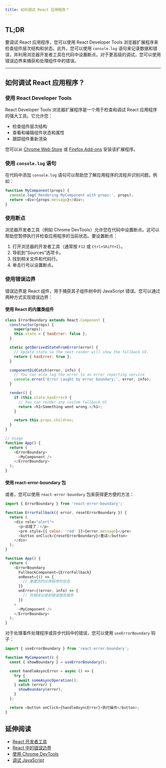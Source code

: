 ```yaml
---
title: 如何调试 React 应用程序？
---
```


## TL;DR

要调试 React 应用程序，您可以使用 React Developer Tools 浏览器扩展程序来检查组件层次结构和状态。此外，您可以使用 `console.log` 语句来记录数据和错误，并利用浏览器开发者工具在代码中设置断点。对于更高级的调试，您可以使用错误边界来捕获和处理组件中的错误。

***

## 如何调试 React 应用程序？

### 使用 React Developer Tools

React Developer Tools 浏览器扩展程序是一个用于检查和调试 React 应用程序的强大工具。它允许您：

* 检查组件层次结构
* 查看和编辑组件状态和属性
* 跟踪组件重新渲染

您可以从 [Chrome Web Store](https://chrome.google.com/webstore/detail/react-developer-tools) 或 [Firefox Add-ons](https://addons.mozilla.org/en-US/firefox/addon/react-devtools/) 安装该扩展程序。

### 使用 `console.log` 语句

在代码中添加 `console.log` 语句可以帮助您了解应用程序的流程并识别问题。例如：

```javascript
function MyComponent(props) {
  console.log('Rendering MyComponent with props:', props);
  return <div>{props.message}</div>;
}
```

### 使用断点

浏览器开发者工具（例如 Chrome DevTools）允许您在代码中设置断点。这可以帮助您暂停执行并检查应用程序的当前状态。要设置断点：

1. 打开浏览器的开发者工具（通常按 `F12` 或 `Ctrl+Shift+I`）。
2. 导航到“Sources”选项卡。
3. 找到相关文件和代码行。
4. 单击行号以设置断点。

### 使用错误边界

错误边界是 React 组件，用于捕获其子组件树中的 JavaScript 错误。您可以通过两种方式实现错误边界：

#### 使用 React 的内置类组件

```javascript
class ErrorBoundary extends React.Component {
  constructor(props) {
    super(props);
    this.state = { hasError: false };
  }

  static getDerivedStateFromError(error) {
    // Update state so the next render will show the fallback UI.
    return { hasError: true };
  }

  componentDidCatch(error, info) {
    // You can also log the error to an error reporting service
    console.error('Error caught by error boundary:', error, info);
  }

  render() {
    if (this.state.hasError) {
      // You can render any custom fallback UI
      return <h1>Something went wrong.</h1>;
    }

    return this.props.children;
  }
}

// Usage
function App() {
  return (
    <ErrorBoundary>
      <MyComponent />
    </ErrorBoundary>
  );
}
```

#### 使用 react-error-boundary 包

或者，您可以使用 `react-error-boundary` 包来获得更方便的方法：

```javascript
import { ErrorBoundary } from 'react-error-boundary';

function ErrorFallback({ error, resetErrorBoundary }) {
  return (
    <div role="alert">
      <p>出错了：</p>
      <pre style={{ color: 'red' }}>{error.message}</pre>
      <button onClick={resetErrorBoundary}>重试</button>
    </div>
  );
}

function App() {
  return (
    <ErrorBoundary
      FallbackComponent={ErrorFallback}
      onReset={() => {
        // 重置您的应用程序的状态
      }}
      onError={(error, info) => {
        // 将错误记录到错误报告服务
      }}
    >
      <MyComponent />
    </ErrorBoundary>
  );
}
```

对于处理事件处理程序或异步代码中的错误，您可以使用 `useErrorBoundary` 钩子：

```javascript
import { useErrorBoundary } from 'react-error-boundary';

function MyComponent() {
  const { showBoundary } = useErrorBoundary();

  const handleAsyncError = async () => {
    try {
      await someAsyncOperation();
    } catch (error) {
      showBoundary(error);
    }
  };

  return <button onClick={handleAsyncError}>执行操作</button>;
}
```

## 延伸阅读

* [React 开发者工具](https://reactjs.org/blog/2015/09/02/new-react-developer-tools.html)
* [React 中的错误边界](https://reactjs.org/docs/error-boundaries.html)
* [使用 Chrome DevTools](https://developers.google.com/web/tools/chrome-devtools)
* [调试 JavaScript](https://developer.mozilla.org/en-US/docs/Learn/JavaScript/First_steps/Debugging)
